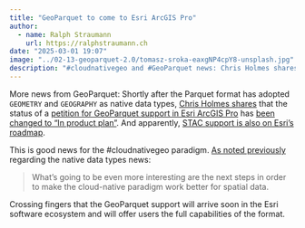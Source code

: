 ```yaml
---
title: "GeoParquet to come to Esri ArcGIS Pro"
author:
  - name: Ralph Straumann
    url: https://ralphstraumann.ch
date: "2025-03-01 19:07"
image: "../02-13-geoparquet-2.0/tomasz-sroka-eaxgNP4cpY8-unsplash.jpg"
description: "#cloudnativegeo and #GeoParquet news: Chris Holmes shares that the status of a petition for GeoParquet support in #Esri #ArcGIS Pro has changed to “In product plan”."
---
```


More news from GeoParquet: Shortly after the Parquet format has adopted `GEOMETRY` and `GEOGRAPHY` 
as native data types, 
[Chris Holmes shares](https://www.linkedin.com/posts/opencholmes_geoparquet-in-arcgis-pro-changed-to-in-product-activity-7301003561969098752-PzyT/?rcm=ACoAAAKAF2sB6NpMGZJlvdPm_PIKcIoxwyx5WEQ) 
that the status of a 
[petition for GeoParquet support in Esri ArcGIS Pro](https://community.esri.com/t5/arcgis-pro-ideas/geoparquet-support-in-arcgis-pro/idc-p/1590371) has [been changed to "In product plan"](https://community.esri.com/t5/arcgis-pro-ideas/geoparquet-support-in-arcgis-pro/idc-p/1590371#M33988). 
And apparently, [STAC support is also on Esri's roadmap](https://www.linkedin.com/feed/update/urn:li:activity:7301003561969098752?commentUrn=urn%3Ali%3Acomment%3A%28activity%3A7301003561969098752%2C7301295634005831680%29&dashCommentUrn=urn%3Ali%3Afsd_comment%3A%287301295634005831680%2Curn%3Ali%3Aactivity%3A7301003561969098752%29).

This is good news for the #cloudnativegeo paradigm. [As noted previously](https://spatialists.ch/posts/2025/02-13-geoparquet-2.0/) 
regarding the native data types news:

> What’s going to be even more interesting are the next steps in order to make the cloud-native paradigm work better for spatial data. 

Crossing fingers that the GeoParquet support will arrive soon in the Esri software ecosystem and 
will offer users the full capabilities of the format.